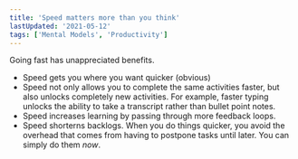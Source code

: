 ```yaml
---
title: 'Speed matters more than you think'
lastUpdated: '2021-05-12'
tags: ['Mental Models', 'Productivity']
---
```


Going fast has unappreciated benefits.

- Speed gets you where you want quicker (obvious)
- Speed not only allows you to complete the same activities faster,
  but also unlocks completely new activities. For example, faster
  typing unlocks the ability to take a transcript rather than bullet
  point notes.
- Speed increases learning by passing through more feedback loops.
- Speed shorterns backlogs. When you do things quicker, you avoid the
  overhead that comes from having to postpone tasks until later. You
  can simply do them _now_.
